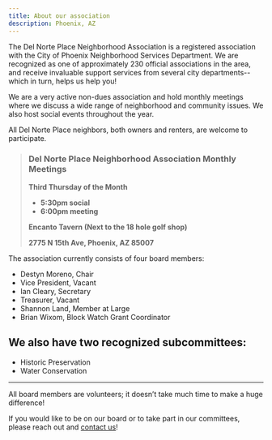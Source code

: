 ```yaml
---
title: About our association
description: Phoenix, AZ
---
```


The Del Norte Place Neighborhood Association is a registered association with the City of Phoenix Neighborhood Services Department. We are recognized as one of approximately 230 official associations in the area, and receive invaluable support services from several city departments-- which in turn, helps us help you!

We are a very active non-dues association and hold monthly meetings where we discuss a wide range of neighborhood and community issues. We also host social events throughout the year. 

All Del Norte Place neighbors, both owners and renters, are welcome to participate.


> ### Del Norte Place Neighborhood Association Monthly Meetings
> **Third Thursday of the Month**
> * **5:30pm social**
> * **6:00pm meeting**
>
> **Encanto Tavern (Next to the 18 hole golf shop)**
>
> **2775 N 15th Ave, Phoenix, AZ 85007**

The association currently consists of four board members:

* Destyn Moreno, Chair
* Vice President, Vacant
* Ian Cleary, Secretary
* Treasurer, Vacant
* Shannon Land, Member at Large
* Brian Wixom, Block Watch Grant Coordinator

## We also have two recognized subcommittees:

* Historic Preservation
* Water Conservation

------

All board members are volunteers; it doesn’t take much time to make a huge difference! 

If you would like to be on our board or to take part in our committees, please reach out and [contact us](/contact)!
